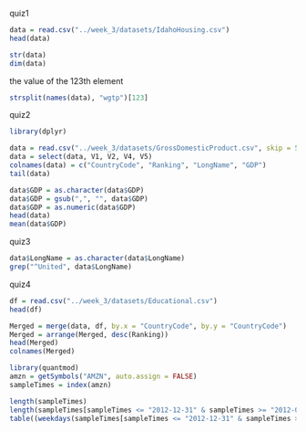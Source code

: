quiz1
```r
data = read.csv("../week_3/datasets/IdahoHousing.csv")
head(data)
```

```r
str(data)
dim(data)
```
the value of the 123th element
```r
strsplit(names(data), "wgtp")[123]
```
quiz2
```r
library(dplyr)

data = read.csv("../week_3/datasets/GrossDomesticProduct.csv", skip = 5, header = FALSE, nrows = 190)
data = select(data, V1, V2, V4, V5)
colnames(data) = c("CountryCode", "Ranking", "LongName", "GDP")
tail(data)
```
```r
data$GDP = as.character(data$GDP)
data$GDP = gsub(",", "", data$GDP)
data$GDP = as.numeric(data$GDP)
head(data)
mean(data$GDP)
```
quiz3
```r
data$LongName = as.character(data$LongName)
grep("^United", data$LongName)
```

quiz4
```r
df = read.csv("../week_3/datasets/Educational.csv")
head(df)
```

```r
Merged = merge(data, df, by.x = "CountryCode", by.y = "CountryCode")
Merged = arrange(Merged, desc(Ranking))
head(Merged)
colnames(Merged)
```
```r
library(quantmod)
amzn = getSymbols("AMZN", auto.assign = FALSE)
sampleTimes = index(amzn)
```

```r
length(sampleTimes)
length(sampleTimes[sampleTimes <= "2012-12-31" & sampleTimes >= "2012-01-01"])
table((weekdays(sampleTimes[sampleTimes <= "2012-12-31" & sampleTimes >= "2012-01-01"]) == "Monday"))
```

